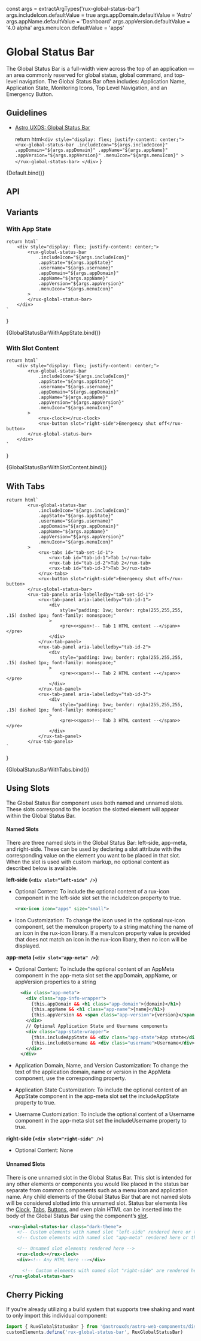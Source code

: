 const args = extractArgTypes('rux-global-status-bar')
args.includeIcon.defaultValue = true
args.appDomain.defaultValue = 'Astro'
args.appName.defaultValue = 'Dashboard'
args.appVersion.defaultValue = '4.0 alpha'
args.menuIcon.defaultValue = 'apps'

<Meta
    title="Components/Global Status Bar"
    component="rux-global-status-bar"
    argTypes={args}
/>

# Global Status Bar

The Global Status Bar is a full-width view across the top of an application — an area commonly reserved for global status, global command, and top-level navigation. The Global Status Bar often includes: Application Name, Application State, Monitoring Icons, Top Level Navigation, and an Emergency Button.

## Guidelines

-   [Astro UXDS: Global Status Bar](https://astrouxds.com/ui-components/global-status-bar)

    return html`
        <div style="display: flex; justify-content: center;">
            <rux-global-status-bar
                .includeIcon="${args.includeIcon}"
                .appDomain="${args.appDomain}"
                .appName="${args.appName}"
                .appVersion="${args.appVersion}"
                .menuIcon="${args.menuIcon}"
            >
            </rux-global-status-bar>
        </div>
    `
}

<Canvas>
    <Story name="Default">
        {Default.bind()}
    </Story>
</Canvas>

## API

<ArgsTable of="rux-global-status-bar"/>

## Variants

### With App State

    return html`
        <div style="display: flex; justify-content: center;">
            <rux-global-status-bar
                .includeIcon="${args.includeIcon}"
                .appState="${args.appState}"
                .username="${args.username}"
                .appDomain="${args.appDomain}"
                .appName="${args.appName}"
                .appVersion="${args.appVersion}"
                .menuIcon="${args.menuIcon}"
            >
            </rux-global-status-bar>
        </div>
    `
}

<Canvas>
    <Story
      args={{
        appState: 'Production',
        username: 'Joan Smith',
        appDomain: 'Astro',
        appName: 'Dashboard',
        appVersion: '4.0 Alpha',
        menuIcon: 'apps',
        includeIcon: true,
      }}
    name="With App State">
      {GlobalStatusBarWithAppState.bind()}
    </Story>
</Canvas>

### With Slot Content

    return html`
        <div style="display: flex; justify-content: center;">
            <rux-global-status-bar
                .includeIcon="${args.includeIcon}"
                .appState="${args.appState}"
                .username="${args.username}"
                .appDomain="${args.appDomain}"
                .appName="${args.appName}"
                .appVersion="${args.appVersion}"
                .menuIcon="${args.menuIcon}"
            >
                <rux-clock></rux-clock>
                <rux-button slot="right-side">Emergency shut off</rux-button>
            </rux-global-status-bar>
        </div>
    `
}

<Canvas>
    <Story
      args={{
        appState: 'Production',
        username: 'Joan Smith',
        appDomain: 'Astro',
        appName: 'Dashboard',
        appVersion: '4.0 Alpha',
        menuIcon: 'apps',
        includeIcon: true,
      }}
      name="With Slot Content"
    >
        {GlobalStatusBarWithSlotContent.bind()}
    </Story>
</Canvas>

## With Tabs

    return html`
            <rux-global-status-bar
                .includeIcon="${args.includeIcon}"
                .appState="${args.appState}"
                .username="${args.username}"
                .appDomain="${args.appDomain}"
                .appName="${args.appName}"
                .appVersion="${args.appVersion}"
                .menuIcon="${args.menuIcon}"
            >
                <rux-tabs id="tab-set-id-1">
                    <rux-tab id="tab-id-1">Tab 1</rux-tab>
                    <rux-tab id="tab-id-2">Tab 2</rux-tab>
                    <rux-tab id="tab-id-3">Tab 3</rux-tab>
                </rux-tabs>
                <rux-button slot="right-side">Emergency shut off</rux-button>
            </rux-global-status-bar>
            <rux-tab-panels aria-labelledby="tab-set-id-1">
                <rux-tab-panel aria-labelledby="tab-id-1">
                    <div
                        style="padding: 1vw; border: rgba(255,255,255, .15) dashed 1px; font-family: monospace;"
                    >
                        <pre><<span>!-- Tab 1 HTML content --</span>></pre>
                    </div>
                </rux-tab-panel>
                <rux-tab-panel aria-labelledby="tab-id-2">
                    <div
                        style="padding: 1vw; border: rgba(255,255,255, .15) dashed 1px; font-family: monospace;"
                    >
                        <pre><<span>!-- Tab 2 HTML content --</span>></pre>
                    </div>
                </rux-tab-panel>
                <rux-tab-panel aria-labelledby="tab-id-3">
                    <div
                        style="padding: 1vw; border: rgba(255,255,255, .15) dashed 1px; font-family: monospace;"
                    >
                        <pre><<span>!-- Tab 3 HTML content --</span>></pre>
                    </div>
                </rux-tab-panel>
            </rux-tab-panels>
    `
}

<Canvas>
    <Story
      args={{
        appState: 'Production',
        username: 'Joan Smith',
        appDomain: 'Astro',
        appName: 'Dashboard',
        appVersion: '4.0 Alpha',
        menuIcon: 'apps',
        includeIcon: true,
      }}
      name="With Tabs"
    >
        {GlobalStatusBarWithTabs.bind()}
    </Story>
</Canvas>


## Using Slots

The Global Status Bar component uses both named and unnamed slots. These slots correspond to the location the slotted element will appear within the Global Status Bar.

#### Named Slots

There are three named slots in the Global Status Bar: left-side, app-meta, and right-side. These can be used by declaring a slot attribute with the corresponding value on the element you want to be placed in that slot. When the slot is used with custom markup, no optional content as described below is available.

**left-side (`<div slot="left-side" />`)**

-   Optional Content: To include the optional content of a rux-icon component in the left-side slot set the includeIcon property to true.
    ```xml
    <rux-icon icon="apps" size="small">
    ```
-   Icon Customization: To change the icon used in the optional rux-icon component, set the menuIcon property to a string matching the name of an icon in the rux-icon library. If a menuIcon property value is provided that does not match an icon in the rux-icon libary, then no icon will be displayed.

**app-meta (`<div slot="app-meta" />`)**:

-   Optional Content: To include the optional content of an AppMeta component in the app-meta slot set the appDomain, appName, or appVersion properties to a string

    ```xml
      <div class="app-meta">
        <div class="app-info-wrapper">
          {this.appDomain && <h1 class="app-domain">{domain}</h1>}
          {this.appName && <h1 class="app-name">{name}</h1>}
          {this.appVersion && <span class="app-version">{version}</span>}
        </div>
        // Optional Application State and Username components
        <div class="app-state-wrapper">
          {this.includeAppState && <div class="app-state">App state</div>}
          {this.includeUsername && <div class="username">Username</div>}
        </div>
      </div>
    ```

-   Application Domain, Name, and Version Customization: To change the text of the application domain, name or version in the AppMeta component, use the corresponding property.
-   Application State Customization: To include the optional content of an AppState component in the app-meta slot set the includeAppState property to true.
-   Username Customization: To include the optional content of a Username component in the app-meta slot set the includeUsername property to true.

**right-side (`<div slot="right-side" />`**)

-   Optional Content: None


#### Unnamed Slots

There is one unnamed slot in the Global Status Bar. This slot is intended for any other elements or components you would like placed in the status bar separate from common components such as a menu icon and application name. Any child elements of the Global Status Bar that are not named slots will be considered slotted into this unnamed slot. Status bar elements like the [Clock](https://www.astrouxds.com/ui-components/clock), [Tabs](https://www.astrouxds.com/ui-components/tabs), [Buttons](https://www.astrouxds.com/ui-components/buttons), and even plain HTML can be inserted into the body of the Global Status Bar using the component’s [slot](https://developer.mozilla.org/en-US/docs/Web/HTML/Element/slot).

```xml
 <rux-global-status-bar class="dark-theme">
    <!-- Custom elements with named slot "left-side" rendered here or the rux-icon with default value rendered if the includeIcon property is set to true-->
    <!-- Custom elements with named slot "app-meta" rendered here or the default app-meta component with appDomain, appName, and appVersion prop values -->

    <!-- Unnamed slot elements rendered here -->
    <rux-clock></rux-clock>
    <div><!-- Any HTML here --></div>

	  <!-- Custom elements with named slot "right-side" are rendered here-->
 </rux-global-status-bar>
```

## Cherry Picking

If you're already utilizing a build system that supports tree shaking and want to only import this individual component:

```js
import { RuxGlobalStatusBar } from '@astrouxds/astro-web-components/dist/components/rux-global-status-bar'
customElements.define('rux-global-status-bar', RuxGlobalStatusBar)
```
